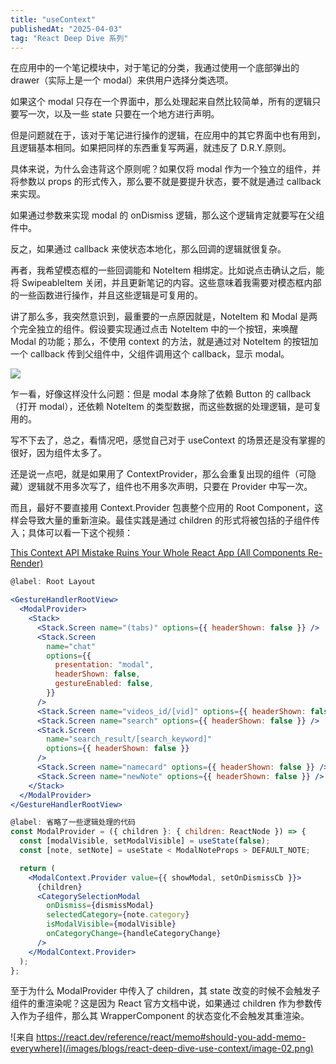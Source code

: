 ```yaml
---
title: "useContext"
publishedAt: "2025-04-03"
tag: "React Deep Dive 系列"
---
```


在应用中的一个笔记模块中，对于笔记的分类，我通过使用一个底部弹出的 drawer（实际上是一个 modal）来供用户选择分类选项。

如果这个 modal 只存在一个界面中，那么处理起来自然比较简单，所有的逻辑只要写一次，以及一些 state 只要在一个地方进行声明。

但是问题就在于，该对于笔记进行操作的逻辑，在应用中的其它界面中也有用到，且逻辑基本相同。如果把同样的东西重复写两遍，就违反了 D.R.Y.原则。

具体来说，为什么会违背这个原则呢？如果仅将 modal 作为一个独立的组件，并将参数以 props 的形式传入，那么要不就是要提升状态，要不就是通过 callback 来实现。

如果通过参数来实现 modal 的 onDismiss 逻辑，那么这个逻辑肯定就要写在父组件中。

反之，如果通过 callback 来使状态本地化，那么回调的逻辑就很复杂。

再者，我希望模态框的一些回调能和 NoteItem 相绑定。比如说点击确认之后，能将 SwipeableItem 关闭，并且更新笔记的内容。这些意味着我需要对模态框内部的一些函数进行操作，并且这些逻辑是可复用的。

讲了那么多，我突然意识到，最重要的一点原因就是，NoteItem 和 Modal 是两个完全独立的组件。假设要实现通过点击 NoteItem 中的一个按钮，来唤醒 Modal 的功能；那么，不使用 context 的方法，就是通过对 NoteItem 的按钮加一个 callback 传到父组件中，父组件调用这个 callback，显示 modal。

![](/images/blogs/react-deep-dive-use-context/image-01.jpeg)

乍一看，好像这样没什么问题：但是 modal 本身除了依赖 Button 的 callback（打开 modal），还依赖 NoteItem 的类型数据，而这些数据的处理逻辑，是可复用的。

写不下去了，总之，看情况吧，感觉自己对于 useContext 的场景还是没有掌握的很好，因为组件太多了。

还是说一点吧，就是如果用了 ContextProvider，那么会重复出现的组件（可隐藏）逻辑就不用多次写了，组件也不用多次声明，只要在 Provider 中写一次。

而且，最好不要直接用 Context.Provider 包裹整个应用的 Root Component，这样会导致大量的重新渲染。最佳实践是通过 children 的形式将被包括的子组件传入；具体可以看一下这个视频：

[This Context API Mistake Ruins Your Whole React App (All Components Re-Render)](https://www.youtube.com/watch?v=16yMmAJSGek)

```jsx
@label: Root Layout

<GestureHandlerRootView>
  <ModalProvider>
    <Stack>
      <Stack.Screen name="(tabs)" options={{ headerShown: false }} />
      <Stack.Screen
        name="chat"
        options={{
          presentation: "modal",
          headerShown: false,
          gestureEnabled: false,
        }}
      />
      <Stack.Screen name="videos_id/[vid]" options={{ headerShown: false }} />
      <Stack.Screen name="search" options={{ headerShown: false }} />
      <Stack.Screen
        name="search_result/[search_keyword]"
        options={{ headerShown: false }}
      />
      <Stack.Screen name="namecard" options={{ headerShown: false }} />
      <Stack.Screen name="newNote" options={{ headerShown: false }} />
    </Stack>
  </ModalProvider>
</GestureHandlerRootView>
```

```jsx
@label: 省略了一些逻辑处理的代码
const ModalProvider = ({ children }: { children: ReactNode }) => {
  const [modalVisible, setModalVisible] = useState(false);
  const [note, setNote] = useState < ModalNoteProps > DEFAULT_NOTE;

  return (
    <ModalContext.Provider value={{ showModal, setOnDismissCb }}>
      {children}
      <CategorySelectionModal
        onDismiss={dismissModal}
        selectedCategory={note.category}
        isModalVisible={modalVisible}
        onCategoryChange={handleCategoryChange}
      />
    </ModalContext.Provider>
  );
};
```

至于为什么 ModalProvider 中传入了 children，其 state 改变的时候不会触发子组件的重渲染呢？这是因为 React 官方文档中说，如果通过 children 作为参数传入作为子组件，那么其 WrapperComponent 的状态变化不会触发其重渲染。

![来自 https://react.dev/reference/react/memo#should-you-add-memo-everywhere](/images/blogs/react-deep-dive-use-context/image-02.png)
